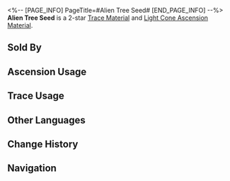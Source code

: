 <%-- [PAGE_INFO]
PageTitle=#Alien Tree Seed#
[END_PAGE_INFO] --%>
{{Item Infobox
|id          = 110241
|image       = Item Alien Tree Seed.png{{subst:void|<!--$UPLOAD:<<SpriteOutput/ItemFigures/110241.png>-<Item Alien Tree Seed.png>-<Item Icons>>-->}}
|type        = Trace Material
|type2       = Light Cone Ascension Material
|invCategory = Upgrade Materials
|rarity      = 2
|effect      = 
|description = The seed obtained from the fruit of the heart tree in the sacred Vonwacq forest, carrying the genes of various life forms. Used to level up Traces slightly for {{Color|h|Abundance}} characters.
|source1     = [[Calyx (Crimson): Bud of Abundance (undefined)]]
|source2     = [[Embers Exchange]]
|source3     = [[Omni-Synthesizer]] &mdash; Material Exchange
}}
{{Description|The enormous alien holy tree in the sacred Vonwacq forest meticulously records the changes of the ecosystem over countless life cycles, continuously nurturing the ideal "Devil" using the genes of various life forms as seeds.<br /><br />''"Cut this hard fruit open, scoop out the seed from its flesh, and plant it in sacred soil. You'll harvest dozens of leaders in the following year. Just wait for them to decide a winner via a battle royale!"''}}
'''Alien Tree Seed''' is a 2-star [[Trace Material]] and [[Light Cone Ascension Material]].

==Sold By==
{{Shop Availability}}

==Ascension Usage==
{{Ascension Usage}}

==Trace Usage==
{{Trace Usage}}

==Other Languages==
{{Other Languages
|en   = Alien Tree Seed
|zhs  = 异木种籽
|zht  = 異木種籽
|ja   = 珍木の種
|ko   = 이계 나무의 씨앗
|es   = Semilla del árbol extraño
|fr   = Graine de l'arbre extraterrestre
|ru   = Семя диковинного древа
|th   = Alien Tree Seed
|vi   = Hạt Giống Kỳ Lạ
|de   = Samen des fremden Baumes
|id   = Alien Tree Seed
|pt   = Semente da Árvore Alienígena
}}

==Change History==
{{Change History|2.1}}

==Navigation==
{{Upgrade Material Navbox}}